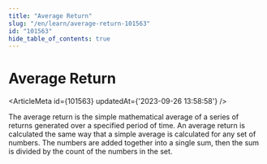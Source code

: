 ```yaml
---
title: "Average Return"
slug: "/en/learn/average-return-101563"
id: "101563"
hide_table_of_contents: true
---
```



# Average Return

<ArticleMeta id={101563} updatedAt={'2023-09-26 13:58:58'} />
<div className='border-solid border-b border-t-0 my-4 border-[var(--ifm-color-gray-300)]' />

The average return is the simple mathematical average of a series of returns generated over a specified period of time. An average return is calculated the same way that a simple average is calculated for any set of numbers. The numbers are added together into a single sum, then the sum is divided by the count of the numbers in the set.
